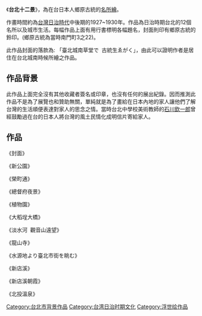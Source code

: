 {{unreferenced|time=2016-01-02T12:25:08+00:00}}

《'''台北十二景'''》，為在台日本人鄉原古統的[[名所繪|名所繪]]。

作畫時間約為[[台灣日治時代|台灣日治時代]]中後期的1927~1930年。作品為日治時期台北的12個名所以及城市生活。每幅作品上面有用行書標明各幅題名，封面則印有鄉原古統的鈴印。(鄉原古統為當時南門町3之22)。

此作品封面的落款為: 「臺北城南草堂で  古統生ゑがく」，由此可以證明作者是居住在台北城南時候所繪之作品。

== 作品背景 ==
此作品上面完全沒有其他收藏者簽名或印章，也沒有任何的展出紀錄。因而推測此作品不是為了展覽也和贊助無關，單純就是為了畫給在日本內地的家人讓他們了解台灣的生活順便表達對家人的思念之情。當時台北中學校美術教師的[[石川欽一郎|石川欽一郎]]曾經鼓勵過在台的日本人將台灣的風土民情化成明信片寄給家人。

== 作品 ==
《封面》

《新公園》

《榮町通》

《總督府夜景》

《植物園》

《大稻埕大橋》

《淡水河  觀音山遠望》

《龍山寺》

《水源地より臺北市街を眺む》

《新店溪》

《新店溪朝霞》

《北投溫泉》

[[Category:台北市背景作品|Category:台北市背景作品]]
[[Category:台湾日治时期文化|Category:台湾日治时期文化]]
[[Category:浮世绘作品|Category:浮世绘作品]]